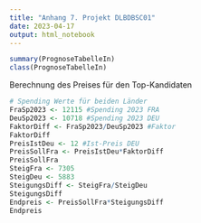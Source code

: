 ```yaml
---
title: "Anhang 7. Projekt DLBDBSC01"
date: 2023-04-17
output: html_notebook
---
```


```r
summary(PrognoseTabelleIn)
class(PrognoseTabelleIn)
```
Berechnung des Preises für den Top-Kandidaten
```r
# Spending Werte für beiden Länder
FraSp2023 <- 12115 #Spending 2023 FRA
DeuSp2023 <- 10718 #Spending 2023 DEU
FaktorDiff <- FraSp2023/DeuSp2023 #Faktor 
FaktorDiff
PreisIstDeu <- 12 #Ist-Preis DEU
PreisSollFra <- PreisIstDeu*FaktorDiff
PreisSollFra
SteigFra <- 7305
SteigDeu <- 5883
SteigungsDiff <- SteigFra/SteigDeu
SteigungsDiff
Endpreis <- PreisSollFra*SteigungsDiff
Endpreis
```
